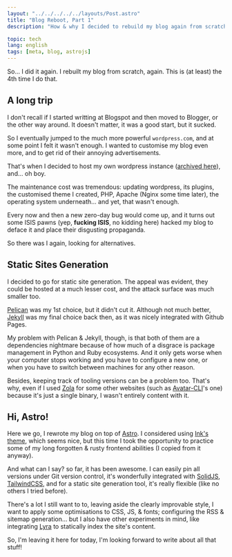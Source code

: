 ```yaml
---
layout: "../../../../../layouts/Post.astro"
title: "Blog Reboot, Part 1"
description: "How & why I decided to rebuild my blog again from scratch."

topic: tech
lang: english
tags: [meta, blog, astrojs]
---
```


So... I did it again. I rebuilt my blog from scratch, again. This is (at least)
the 4th time I do that.

## A long trip

I don't recall if I started writting at Blogspot and then moved to Blogger, or
the other way around. It doesn't matter, it was a good start, but it sucked.

So I eventually jumped to the much more powerful `wordpress.com`, and at some
point I felt it wasn't enough. I wanted to customise my blog even more, and to
get rid of their annoying advertisements.

That's when I decided to host my own wordpress instance
([archived here](https://web.archive.org/web/20150101164015/http://labs.viricmind.org/)),
and... oh boy.

The maintenance cost was tremendous: updating wordpress, its plugins, the
customised theme I created, PHP, Apache (Nginx some time later), the operating
system underneath... and yet, that wasn't enough.

Every now and then a new zero-day bug would come up, and it turns out some ISIS
pawns (yep, **fucking ISIS**, no kidding here) hacked my blog to deface it and
place their disgusting propaganda.

So there was I again, looking for alternatives.

## Static Sites Generation

I decided to go for static site generation. The appeal was evident, they could
be hosted at a much lesser cost, and the attack surface was much smaller too.

[Pelican](https://getpelican.com/) was my 1st choice, but it didn't cut it.
Although not much better, [Jekyll](https://jekyllrb.com/) was my final choice
back then, as it was nicely integrated with Github Pages.

My problem with Pelican & Jekyll, though, is that both of them are a
dependencies nightmare because of how much of a disgrace is package management
in Python and Ruby ecosystems. And it only gets worse when your computer stops
working and you have to configure a new one, or when you have to switch between
machines for any other reason.

Besides, keeping track of tooling versions can be a problem too. That's why,
even if I used [Zola](https://www.getzola.org) for some other websites (such as
[Avatar-CLI](https://avatar-cli.dev)'s one) because it's just a single binary, I
wasn't entirely content with it.

## Hi, Astro!

Here we go, I rewrote my blog on top of [Astro](https://astro.build/). I
considered using [Ink's theme](https://astro-ink.vercel.app/), which seems nice,
but this time I took the opportunity to practice some of my long forgotten &
rusty frontend abilities (I copied from it anyway).

And what can I say? so far, it has been awesome. I can easily pin all versions
under Git version control, it's wonderfully integrated with
[SolidJS](https://www.solidjs.com/), [TailwindCSS](https://tailwindcss.com/),
and for a static site generation tool, it's really flexible (like no others I
tried before).

There's a lot I still want to to, leaving aside the clearly improvable style,
I want to apply some optimisations to CSS, JS, & fonts; configuring the RSS
& sitemap generation... but I also have other experiments in mind, like
integrating [Lyra](https://lyrajs.io/) to statically index the site's content.

So, I'm leaving it here for today, I'm looking forward to write about all that
stuff!
